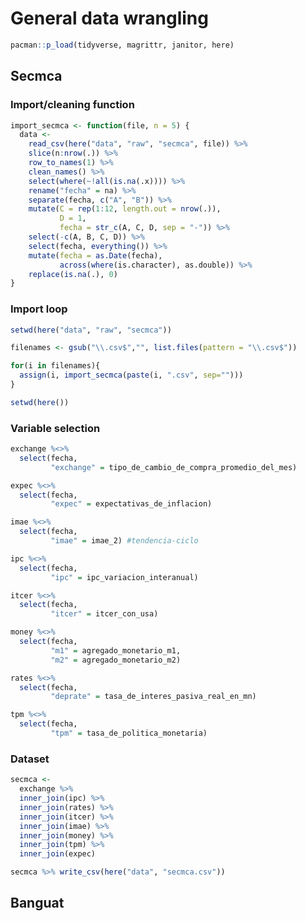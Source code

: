 # General data wrangling

```r
pacman::p_load(tidyverse, magrittr, janitor, here)
```

## Secmca

### Import/cleaning function

```r
import_secmca <- function(file, n = 5) {
  data <- 
    read_csv(here("data", "raw", "secmca", file)) %>% 
    slice(n:nrow(.)) %>% 
    row_to_names(1) %>% 
    clean_names() %>% 
    select(where(~!all(is.na(.x)))) %>% 
    rename("fecha" = na) %>% 
    separate(fecha, c("A", "B")) %>% 
    mutate(C = rep(1:12, length.out = nrow(.)),
           D = 1,
           fecha = str_c(A, C, D, sep = "-")) %>% 
    select(-c(A, B, C, D)) %>% 
    select(fecha, everything()) %>% 
    mutate(fecha = as.Date(fecha),
           across(where(is.character), as.double)) %>% 
    replace(is.na(.), 0)
}
```

### Import loop

```r
setwd(here("data", "raw", "secmca"))

filenames <- gsub("\\.csv$","", list.files(pattern = "\\.csv$"))

for(i in filenames){
  assign(i, import_secmca(paste(i, ".csv", sep="")))
}

setwd(here())
```

### Variable selection

```r
exchange %<>% 
  select(fecha,
         "exchange" = tipo_de_cambio_de_compra_promedio_del_mes)

expec %<>% 
  select(fecha,
         "expec" = expectativas_de_inflacion)

imae %<>% 
  select(fecha,
         "imae" = imae_2) #tendencia-ciclo

ipc %<>% 
  select(fecha,
         "ipc" = ipc_variacion_interanual)

itcer %<>% 
  select(fecha,
         "itcer" = itcer_con_usa)

money %<>% 
  select(fecha,
         "m1" = agregado_monetario_m1,
         "m2" = agregado_monetario_m2)

rates %<>% 
  select(fecha,
         "deprate" = tasa_de_interes_pasiva_real_en_mn)

tpm %<>% 
  select(fecha,
         "tpm" = tasa_de_politica_monetaria)
```

### Dataset

```r
secmca <- 
  exchange %>% 
  inner_join(ipc) %>% 
  inner_join(rates) %>% 
  inner_join(itcer) %>% 
  inner_join(imae) %>% 
  inner_join(money) %>% 
  inner_join(tpm) %>% 
  inner_join(expec)
```

```r
secmca %>% write_csv(here("data", "secmca.csv"))
```

## Banguat

```r

```
